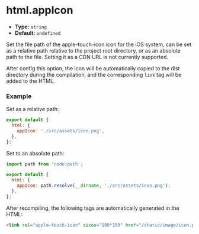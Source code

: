 # html.appIcon

- **Type:** `string`
- **Default:** `undefined`

Set the file path of the apple-touch-icon icon for the iOS system, can be set as a relative path relative to the project root directory, or as an absolute path to the file. Setting it as a CDN URL is not currently supported.

After config this option, the icon will be automatically copied to the dist directory during the compilation, and the corresponding `link` tag will be added to the HTML.

### Example

Set as a relative path:

```js
export default {
  html: {
    appIcon: './src/assets/icon.png',
  },
};
```

Set to an absolute path:

```js
import path from 'node:path';

export default {
  html: {
    appIcon: path.resolve(__dirname, './src/assets/icon.png'),
  },
};
```

After recompiling, the following tags are automatically generated in the HTML:

```html
<link rel="apple-touch-icon" sizes="180*180" href="/static/image/icon.png" />
```
